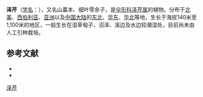 {{NoteTA|G1=LS}}
{{Speciesbox
| name = 泽芹
| status = 
| status_system = 
| image = Sium suave var nipponicum1.jpg
| image_caption = 
| genus = Sium
| species = suave
| authority = Walt.
}}
'''泽芹'''（[[学名|学名]]：{{lang|la|''Sium suave''}}），又名山藁本、细叶零余子，是[[伞形科|伞形科]][[泽芹属|泽芹属]]的植物。分布于[[北美|北美]]、[[西伯利亚|西伯利亚]]、[[亚洲|亚洲]]以及[[中国大陆|中国大陆]]的[[中国东北地区|东北]]、[[华东|华东]]、[[华北|华北]]等地，生长于海拔140米至1,100米的地区，一般生长在湿草甸子、沼泽、溪边及水边较潮湿处，目前尚未由人工引种栽培。

== 参考文献 ==

* {{cite web| url =http://www.bioinfo.cn/db05/KmzwSpecies.php?action=view&id=23015| title =泽芹| work =《中国高等植物数据库全库》| publisher =中国科学院微生物研究所| author =昆明植物研究所| accessdate =2009-02-25| deadurl =yes| archiveurl =https://web.archive.org/web/20160305004834/http://www.bioinfo.cn/db05/KmzwSpecies.php?action=view&id=23015| archivedate =2016-03-05}}
* {{TaiBNET| zh=细叶零余子 | id=202337 | binomial=Sium suave | authority=Walt., 1788 | var= | accessdate=2013-01-24}}
{{Taxonbar|from=Q5237228}}

[[Category:泽芹属|泽芹]]


{{Apiales-stub}}